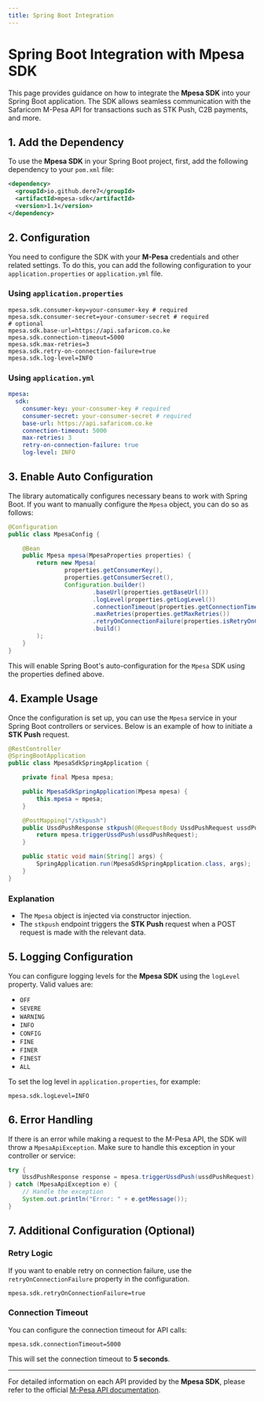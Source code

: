 ```yaml
---
title: Spring Boot Integration
---
```


# Spring Boot Integration with Mpesa SDK

This page provides guidance on how to integrate the **Mpesa SDK** into your Spring Boot application. The SDK allows seamless communication with the Safaricom M-Pesa API for transactions such as STK Push, C2B payments, and more.

## 1. Add the Dependency

To use the **Mpesa SDK** in your Spring Boot project, first, add the following dependency to your `pom.xml` file:

```xml
<dependency>
  <groupId>io.github.dere7</groupId>
  <artifactId>mpesa-sdk</artifactId>
  <version>1.1</version>
</dependency>
```

## 2. Configuration

You need to configure the SDK with your **M-Pesa** credentials and other related settings. To do this, you can add the following configuration to your `application.properties` or `application.yml` file.

### Using `application.properties`

```properties
mpesa.sdk.consumer-key=your-consumer-key # required
mpesa.sdk.consumer-secret=your-consumer-secret # required
# optional
mpesa.sdk.base-url=https://api.safaricom.co.ke
mpesa.sdk.connection-timeout=5000
mpesa.sdk.max-retries=3
mpesa.sdk.retry-on-connection-failure=true
mpesa.sdk.log-level=INFO
```

### Using `application.yml`

```yaml
mpesa:
  sdk:
    consumer-key: your-consumer-key # required
    consumer-secret: your-consumer-secret # required
    base-url: https://api.safaricom.co.ke
    connection-timeout: 5000
    max-retries: 3
    retry-on-connection-failure: true
    log-level: INFO
```

## 3. Enable Auto Configuration

The library automatically configures necessary beans to work with Spring Boot. If you want to manually configure the `Mpesa` object, you can do so as follows:

```java
@Configuration
public class MpesaConfig {

    @Bean
    public Mpesa mpesa(MpesaProperties properties) {
        return new Mpesa(
                properties.getConsumerKey(),
                properties.getConsumerSecret(),
                Configuration.builder()
                        .baseUrl(properties.getBaseUrl())
                        .logLevel(properties.getLogLevel())
                        .connectionTimeout(properties.getConnectionTimeout())
                        .maxRetries(properties.getMaxRetries())
                        .retryOnConnectionFailure(properties.isRetryOnConnectionFailure())
                        .build()
        );
    }
}
```

This will enable Spring Boot's auto-configuration for the `Mpesa` SDK using the properties defined above.

## 4. Example Usage

Once the configuration is set up, you can use the `Mpesa` service in your Spring Boot controllers or services. Below is an example of how to initiate a **STK Push** request.

```java
@RestController
@SpringBootApplication
public class MpesaSdkSpringApplication {

    private final Mpesa mpesa;

    public MpesaSdkSpringApplication(Mpesa mpesa) {
        this.mpesa = mpesa;
    }

    @PostMapping("/stkpush")
    public UssdPushResponse stkpush(@RequestBody UssdPushRequest ussdPushRequest) throws DataValidationException, MpesaApiException {
        return mpesa.triggerUssdPush(ussdPushRequest);
    }

    public static void main(String[] args) {
        SpringApplication.run(MpesaSdkSpringApplication.class, args);
    }
}
```

### Explanation

- The `Mpesa` object is injected via constructor injection.
- The `stkpush` endpoint triggers the **STK Push** request when a POST request is made with the relevant data.

## 5. Logging Configuration

You can configure logging levels for the **Mpesa SDK** using the `logLevel` property. Valid values are:

- `OFF`
- `SEVERE`
- `WARNING`
- `INFO`
- `CONFIG`
- `FINE`
- `FINER`
- `FINEST`
- `ALL`

To set the log level in `application.properties`, for example:

```properties
mpesa.sdk.logLevel=INFO
```

## 6. Error Handling

If there is an error while making a request to the M-Pesa API, the SDK will throw a `MpesaApiException`. Make sure to handle this exception in your controller or service:

```java
try {
    UssdPushResponse response = mpesa.triggerUssdPush(ussdPushRequest);
} catch (MpesaApiException e) {
    // Handle the exception
    System.out.println("Error: " + e.getMessage());
}
```

## 7. Additional Configuration (Optional)

### Retry Logic

If you want to enable retry on connection failure, use the `retryOnConnectionFailure` property in the configuration.

```properties
mpesa.sdk.retryOnConnectionFailure=true
```

### Connection Timeout

You can configure the connection timeout for API calls:

```properties
mpesa.sdk.connectionTimeout=5000
```

This will set the connection timeout to **5 seconds**.

---

For detailed information on each API provided by the **Mpesa SDK**, please refer to the official [M-Pesa API documentation](developer.safaricom.et/documentation).